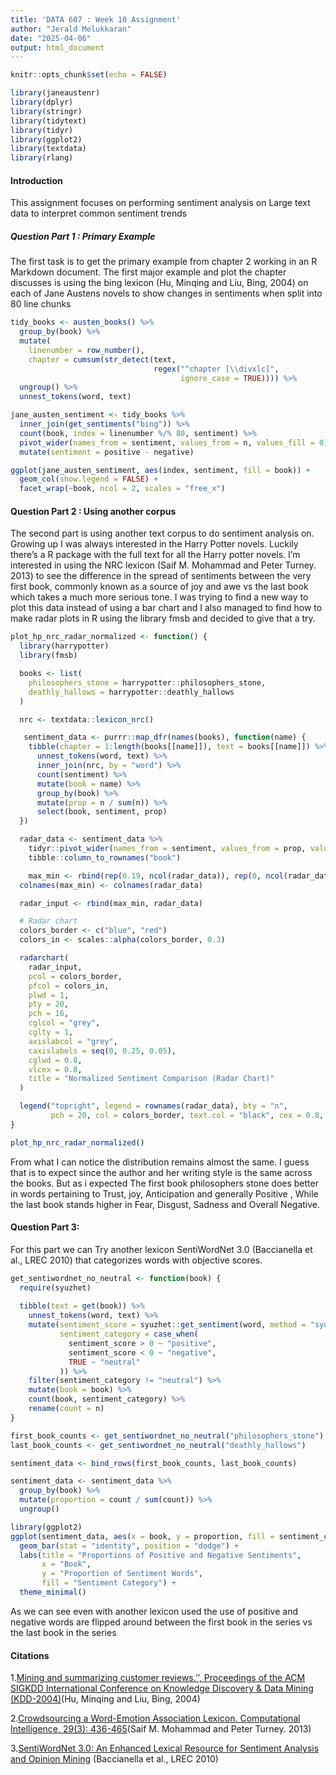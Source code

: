 ```yaml
---
title: 'DATA 607 : Week 10 Assignment'
author: "Jerald Melukkaran"
date: "2025-04-06"
output: html_document
---
```


```r
knitr::opts_chunk$set(echo = FALSE)
```

```r
library(janeaustenr)
library(dplyr)
library(stringr)
library(tidytext)
library(tidyr)
library(ggplot2)
library(textdata) 
library(rlang)

```

#### Introduction 

This assignment focuses on performing sentiment analysis on Large text data to interpret common sentiment trends 


##### Question Part 1 : Primary Example 

The first task is to get the primary example from chapter 2 working in an R Markdown document. The first major example and plot the chapter discusses is using the bing lexicon (Hu, Minqing and Liu, Bing, 2004) on each of Jane Austens novels to show changes in sentiments when split into 80 line chunks 

```r
tidy_books <- austen_books() %>%
  group_by(book) %>%
  mutate(
    linenumber = row_number(),
    chapter = cumsum(str_detect(text,
                                regex("^chapter [\\divxlc]",
                                      ignore_case = TRUE)))) %>%
  ungroup() %>%
  unnest_tokens(word, text)

jane_austen_sentiment <- tidy_books %>%
  inner_join(get_sentiments("bing")) %>%
  count(book, index = linenumber %/% 80, sentiment) %>%
  pivot_wider(names_from = sentiment, values_from = n, values_fill = 0) %>%
  mutate(sentiment = positive - negative)

ggplot(jane_austen_sentiment, aes(index, sentiment, fill = book)) +
  geom_col(show.legend = FALSE) +
  facet_wrap(~book, ncol = 2, scales = "free_x")

```


#### Question Part 2 : Using another corpus 

The second part is using another text corpus to do sentiment analysis on. Growing up I was always interested in the Harry Potter novels. Luckily there's a R package with the full text for all the Harry potter novels. I'm interested in using the NRC lexicon (Saif M. Mohammad and Peter Turney. 2013) to see the difference in the spread of sentiments between the very first book, commonly known as a source of joy and awe vs the last book which takes a much more serious tone. I was trying to find a new way to plot this data instead of using a bar chart and I also managed to find how to make radar plots in R using the library fmsb and decided to give that a try. 


```r
plot_hp_nrc_radar_normalized <- function() {
  library(harrypotter)
  library(fmsb)

  books <- list(
    philosophers_stone = harrypotter::philosophers_stone,
    deathly_hallows = harrypotter::deathly_hallows
  )

  nrc <- textdata::lexicon_nrc()

   sentiment_data <- purrr::map_dfr(names(books), function(name) {
    tibble(chapter = 1:length(books[[name]]), text = books[[name]]) %>%
      unnest_tokens(word, text) %>%
      inner_join(nrc, by = "word") %>%
      count(sentiment) %>%
      mutate(book = name) %>%
      group_by(book) %>%
      mutate(prop = n / sum(n)) %>%
      select(book, sentiment, prop)
  })

  radar_data <- sentiment_data %>%
    tidyr::pivot_wider(names_from = sentiment, values_from = prop, values_fill = 0) %>%
    tibble::column_to_rownames("book")

    max_min <- rbind(rep(0.19, ncol(radar_data)), rep(0, ncol(radar_data)))  # reasonable max
  colnames(max_min) <- colnames(radar_data)

  radar_input <- rbind(max_min, radar_data)

  # Radar chart
  colors_border <- c("blue", "red")
  colors_in <- scales::alpha(colors_border, 0.3)

  radarchart(
    radar_input,
    pcol = colors_border,
    pfcol = colors_in,
    plwd = 1,
    pty = 20,
    pch = 16,
    cglcol = "grey",
    cglty = 1,
    axislabcol = "grey",
    caxislabels = seq(0, 0.25, 0.05),
    cglwd = 0.8,
    vlcex = 0.8,
    title = "Normalized Sentiment Comparison (Radar Chart)"
  )

  legend("topright", legend = rownames(radar_data), bty = "n",
         pch = 20, col = colors_border, text.col = "black", cex = 0.8, pt.cex = 1.5)
}

plot_hp_nrc_radar_normalized()
```


From what I can notice the distribution remains almost the same. I guess that is to expect since the author and her writing style is the same across the books. But as i expected The first book philosophers stone does better in words pertaining to Trust, joy, Anticipation and generally Positive , While the last book stands higher in Fear, Disgust, Sadness and Overall Negative. 


#### Question Part 3: 

For this part we can Try another lexicon SentiWordNet 3.0 (Baccianella et al., LREC 2010) that categorizes words with objective scores. 


```r
get_sentiwordnet_no_neutral <- function(book) {
  require(syuzhet)  
  
  tibble(text = get(book)) %>%
    unnest_tokens(word, text) %>%
    mutate(sentiment_score = syuzhet::get_sentiment(word, method = "syuzhet"),
           sentiment_category = case_when(
             sentiment_score > 0 ~ "positive",
             sentiment_score < 0 ~ "negative",
             TRUE ~ "neutral"
           )) %>%
    filter(sentiment_category != "neutral") %>%
    mutate(book = book) %>%
    count(book, sentiment_category) %>%
    rename(count = n)
}

first_book_counts <- get_sentiwordnet_no_neutral("philosophers_stone")
last_book_counts <- get_sentiwordnet_no_neutral("deathly_hallows")

sentiment_data <- bind_rows(first_book_counts, last_book_counts)

sentiment_data <- sentiment_data %>%
  group_by(book) %>%
  mutate(proportion = count / sum(count)) %>%
  ungroup()

library(ggplot2)
ggplot(sentiment_data, aes(x = book, y = proportion, fill = sentiment_category)) +
  geom_bar(stat = "identity", position = "dodge") +
  labs(title = "Proportions of Positive and Negative Sentiments",
       x = "Book",
       y = "Proportion of Sentiment Words",
       fill = "Sentiment Category") +
  theme_minimal()
```


As we can see even with another lexicon used the use of positive and negative words are flipped around between the first book in the series vs the last book in the series 


#### Citations 

1.[Mining and summarizing customer reviews.'', Proceedings of the ACM SIGKDD International Conference on Knowledge Discovery & Data Mining (KDD-2004)](https://emilhvitfeldt.github.io/textdata/reference/lexicon_bing.html)(Hu, Minqing and Liu, Bing, 2004)

2.[Crowdsourcing a Word-Emotion Association Lexicon. Computational Intelligence, 29(3): 436-465](https://saifmohammad.com/WebPages/NRC-Emotion-Lexicon.html)(Saif M. Mohammad and Peter Turney. 2013)

3.[SentiWordNet 3.0: An Enhanced Lexical Resource for Sentiment Analysis and Opinion Mining](https://aclanthology.org/L10-1531/) (Baccianella et al., LREC 2010)


